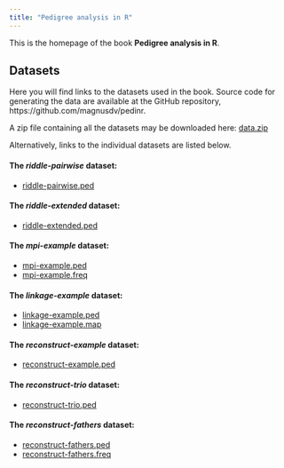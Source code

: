 ```yaml
---
title: "Pedigree analysis in R"
---
```


This is the homepage of the book **Pedigree analysis in R**.

## Datasets
Here you will find links to the datasets used in the book. Source code for generating the data are available at the GitHub repository, https://github.com/magnusdv/pedinr.

A zip file containing all the datasets may be downloaded here: [data.zip](datasets/data.zip)

Alternatively, links to the individual datasets are listed below.

#### The ***riddle-pairwise*** dataset:

  * [riddle-pairwise.ped](datasets/data/riddle-pairwise.ped)

#### The ***riddle-extended*** dataset:

  * [riddle-extended.ped](datasets/data/riddle-extended.ped)
  
#### The ***mpi-example*** dataset:

  * [mpi-example.ped](datasets/data/mpi-example.ped)
  * [mpi-example.freq](datasets/data/mpi-example.freq)

#### The ***linkage-example*** dataset:

  * [linkage-example.ped](datasets/data/linkage-example.ped)
  * [linkage-example.map](datasets/data/linkage-example.map)

#### The ***reconstruct-example*** dataset:

  * [reconstruct-example.ped](datasets/data/reconstruct-example.ped)

#### The ***reconstruct-trio*** dataset:

  * [reconstruct-trio.ped](datasets/data/reconstruct-trio.ped)


#### The ***reconstruct-fathers*** dataset:

  * [reconstruct-fathers.ped](datasets/data/reconstruct-fathers.ped)
  * [reconstruct-fathers.freq](datasets/data/reconstruct-fathers.freq)

